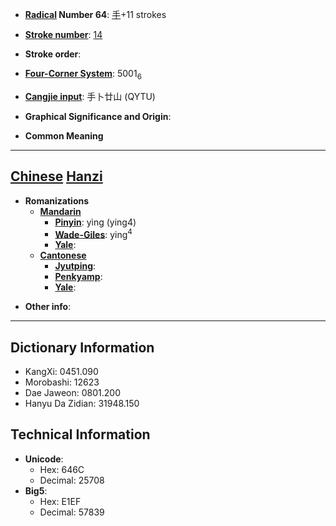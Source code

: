 * '''[[Wiktionary:Chinese radical index| Radical]] Number 64''': [[Wiktionary:Chinese radical index 手|手]]+11 strokes

* '''[[Wiktionary:Chinese total strokes index|Stroke number]]''': [[Wiktionary:Chinese total strokes index 14|14]]

* '''Stroke order''': 

* '''[[Wiktionary:Chinese four corner index|Four-Corner System]]''': 5001<sub>6</sub>

* '''[[Wiktionary:Chinese Cangjie index|Cangjie input]]''': 手卜廿山 (QYTU)

* '''Graphical Significance and Origin''': 

* '''Common Meaning'''

----

== [[Chinese]] [[Hanzi]] ==

* '''Romanizations'''
** '''[[Mandarin]]'''
*** '''[[Pinyin]]''': yìng (ying4)
*** '''[[Wade-Giles]]''': ying<sup>4</sup>
*** '''[[Yale]]''': 
** '''[[Cantonese]]'''
*** '''[[Jyutping]]''':
*** '''[[Penkyamp]]''': 
*** '''[[Yale]]''': 

* '''Other info''': 

----

== Dictionary Information ==

* KangXi: 0451.090
* Morobashi: 12623
* Dae Jaweon: 0801.200
* Hanyu Da Zidian: 31948.150

== Technical Information ==

* '''Unicode''':
** Hex: 646C
** Decimal: 25708
* '''Big5''':
** Hex: E1EF
** Decimal: 57839